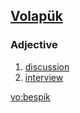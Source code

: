 ==[[Volapük]]==

===Adjective===
{{infl|vo|adjective}}

# [[discussion]] 
# [[interview]]

[[vo:bespik]]